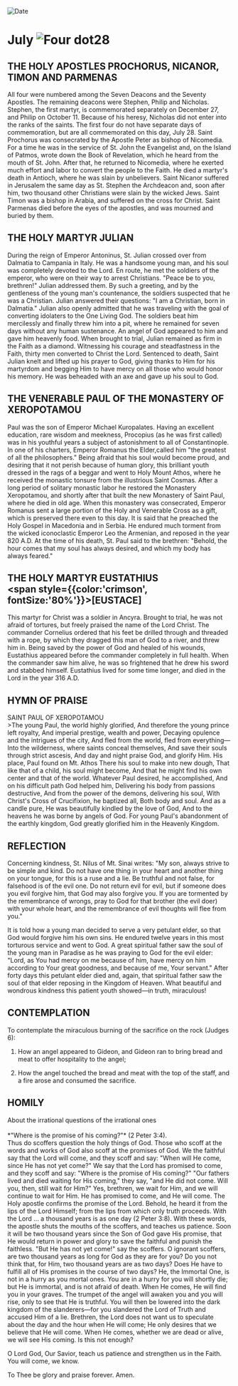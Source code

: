 
<RunningHead />
<Image src="/title-imprint.png" height={68} width={50} alt="Date" className="title-imprint"/>

# <div id="date">July <Image className="four-dot" src="/four-dot.png" height={15} width={15} alt="Four dot" />28</div>

## THE HOLY APOSTLES PROCHORUS, NICANOR, TIMON AND PARMENAS

All four were numbered among the Seven Deacons and the Seventy Apostles. The remaining deacons were Stephen, Philip and Nicholas. Stephen, the first martyr, is commemorated separately on December 27, and Philip on October 11. Because of his heresy, Nicholas did not enter into the ranks of the saints. The first four do not have separate days of commemoration, but are all commemorated on this day, July 28. Saint Prochorus was consecrated by the Apostle Peter as bishop of Nicomedia. For a time he was in the service of St. John the Evangelist and, on the Island of Patmos, wrote down the Book of Revelation, which he heard from the mouth of St. John. After that, he returned to Nicomedia, where he exerted much effort and labor to convert the people to the Faith. He died a martyr's death in Antioch, where he was slain by unbelievers. Saint Nicanor suffered in Jerusalem the same day as St. Stephen the Archdeacon and, soon after him, two thousand other Christians were slain by the wicked Jews. Saint Timon was a bishop in Arabia, and suffered on the cross for Christ. Saint Parmenas died before the eyes of the apostles, and was mourned and buried by them.

## THE HOLY MARTYR JULIAN

During the reign of Emperor Antoninus, St. Julian crossed over from Dalmatia to Campania in Italy. He was a handsome young man, and his soul was completely devoted to the Lord. En route, he met the soldiers of the emperor, who were on their way to arrest Christians. "Peace be to you, brethren!" Julian addressed them. By such a greeting, and by the gentleness of the young man's countenance, the soldiers suspected that he was a Christian. Julian answered their questions: "I am a Christian, born in Dalmatia." Julian also openly admitted that he was traveling with the goal of converting idolaters to the One Living God. The soldiers beat him mercilessly and finally threw him into a pit, where he remained for seven days without any human sustenance. An angel of God appeared to him and gave him heavenly food. When brought to trial, Julian remained as firm in the Faith as a diamond. Witnessing his courage and steadfastness in the Faith, thirty men converted to Christ the Lord. Sentenced to death, Saint Julian knelt and lifted up his prayer to God, giving thanks to Him for his martyrdom and begging Him to have mercy on all those who would honor his memory. He was beheaded with an axe and gave up his soul to God.

## THE VENERABLE PAUL OF THE MONASTERY OF XEROPOTAMOU

Paul was the son of Emperor Michael Kuropalates. Having an excellent education, rare wisdom and meekness, Procopius (as he was first called) was in his youthful years a subject of astonishment to all of Constantinople. In one of his charters, Emperor Romanus the Elder,called him "the greatest of all the philosophers." Being afraid that his soul would become proud, and desiring that it not perish because of human glory, this brilliant youth dressed in the rags of a beggar and went to Holy Mount Athos, where he received the monastic tonsure from the illustrious Saint Cosmas. After a long period of solitary monastic labor he restored the Monastery Xeropotamou, and shortly after that built the new Monastery of Saint Paul, where he died in old age. When this monastery was consecrated, Emperor Romanus sent a large portion of the Holy and Venerable Cross as a gift, which is preserved there even to this day. It is said that he preached the Holy Gospel in Macedonia and in Serbia. He endured much torment from the wicked iconoclastic Emperor Leo the Armenian, and reposed in the year 820 A.D. At the time of his death, St. Paul said to the brethren: "Behold, the hour comes that my soul has always desired, and which my body has always feared."

## THE HOLY MARTYR EUSTATHIUS <br /><span style={{color:'crimson', fontSize:'80%'}}>[EUSTACE]</span>

This martyr for Christ was a soldier in Ancyra. Brought to trial, he was not afraid of tortures, but freely praised the name of the Lord Christ. The commander Cornelius ordered that his feet be drilled through and threaded with a rope, by which they dragged this man of God to a river, and threw him in. Being saved by the power of God and healed of his wounds, Eustathius appeared before the commander completely in full health. When the commander saw him alive, he was so frightened that he drew his sword and stabbed himself. Eustathius lived for some time longer, and died in the Lord in the year 316 A.D.


## HYMN OF PRAISE
<div style={{textAlign:'center', color:'crimson', fontWeight:'bold'}}>
SAINT PAUL OF XEROPOTAMOU
</div>
>The young Paul, the world highly glorified,  
And therefore the young prince left royalty,  
And imperial prestige, wealth and power,  
Decaying opulence and the intrigues of the city,  
And fled from the world, fled from everything—  
Into the wilderness, where saints conceal themselves,  
And save their souls through strict ascesis,  
And day and night praise God, and glorify Him.  
His place, Paul found on Mt. Athos  
There his soul to make into new dough,  
That like that of a child, his soul might become,  
And that he might find his own center and that of the world.  
Whatever Paul desired, he accomplished,  
And on his difficult path God helped him,  
Delivering his body from passions destructive,  
And from the power of the demons, delivering his soul,  
With Christ's Cross of Crucifixion, he baptized all,  
Both body and soul. And as a candle pure,  
He was beautifully kindled by the love of God,  
And to the heavens he was borne by angels of God.  
For young Paul's abandonment of the earthly kingdom,  
God greatly glorified him in the Heavenly Kingdom.  


## REFLECTION

Concerning kindness, St. Nilus of Mt. Sinai writes: "My son, always strive to be simple and kind. Do not have one thing in your heart and another thing on your tongue, for this is a ruse and a lie. Be truthful and not false, for falsehood is of the evil one. Do not return evil for evil, but if someone does you evil forgive him, that God may also forgive you. If you are tormented by the remembrance of wrongs, pray to God for that brother (the evil doer) with your whole heart, and the remembrance of evil thoughts will flee from you."

It is told how a young man decided to serve a very petulant elder, so that God would forgive him his own sins. He endured twelve years in this most torturous service and went to God. A great spiritual father saw the soul of the young man in Paradise as he was praying to God for the evil elder: "Lord, as You had mercy on me because of him, have mercy on him according to Your great goodness, and because of me, Your servant." After forty days this petulant elder died and, again, that spiritual father saw the soul of that elder reposing in the Kingdom of Heaven. What beautiful and wondrous kindness this patient youth showed—in truth, miraculous!


## CONTEMPLATION

To contemplate the miraculous burning of the sacrifice on the rock (Judges 6):

1. How an angel appeared to Gideon, and Gideon ran to bring bread and meat to offer hospitality to the angel;

2. How the angel touched the bread and meat with the top of the staff, and a fire arose and consumed the sacrifice.


## HOMILY
<div style={{textAlign:'center', color:'crimson', fontWeight:'bold'}}>
About the irrational questions of the irrational ones
</div>
<br />
<div style={{textAlign:'right'}}>
*"Where is the promise of his coming?"* (2 Peter 3:4).
</div>
Thus do scoffers question the holy things of God. Those who scoff at the words and works of God also scoff at the promises of God. We the faithful say that the Lord will come, and they scoff and say: "When will He come, since He has not yet come?" We say that the Lord has promised to come, and they scoff and say: "Where is the promise of His coming?" "Our fathers lived and died waiting for His coming," they say, "and He did not come. Will you, then, still wait for Him?" Yes, brethren, we wait for Him, and we will continue to wait for Him. He has promised to come, and He will come. The Holy apostle confirms the promise of the Lord. Behold, he heard it from the lips of the Lord Himself; from the lips from which only truth proceeds. With the Lord ... a thousand years is as one day (2 Peter 3:8). With these words, the apostle shuts the mouths of the scoffers, and teaches us patience. Soon it will be two thousand years since the Son of God gave His promise, that He would return in power and glory to save the faithful and punish the faithless. "But He has not yet come!" say the scoffers. O ignorant scoffers, are two thousand years as long for God as they are for you? Do you not think that, for Him, two thousand years are as two days? Does He have to fulfill all of His promises in the course of two days? He, the Immortal One, is not in a hurry as you mortal ones. You are in a hurry for you will shortly die; but He is immortal, and is not afraid of death. When He comes, He will find you in your graves. The trumpet of the angel will awaken you and you will rise, only to see that He is truthful. You will then be lowered into the dark kingdom of the slanderers—for you slandered the Lord of Truth and accused Him of a lie. Brethren, the Lord does not want us to speculate about the day and the hour when He will come; He only desires that we believe that He will come. When He comes, whether we are dead or alive, we will see His coming. Is this not enough?

O Lord God, Our Savior, teach us patience and strengthen us in the Faith. You will come, we know.

To Thee be glory and praise forever. Amen.
